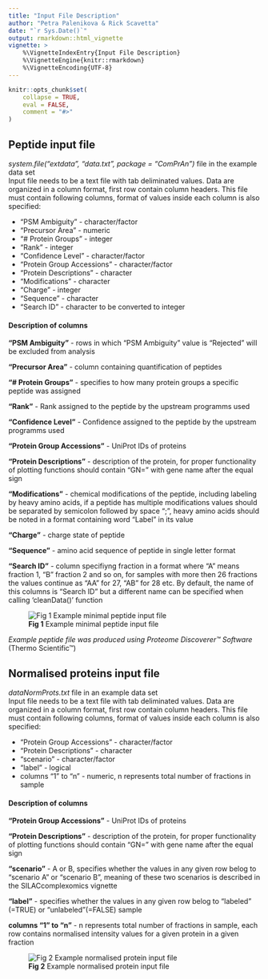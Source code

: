 ```yaml
---
title: "Input File Description"
author: "Petra Palenikova & Rick Scavetta"
date: "`r Sys.Date()`"
output: rmarkdown::html_vignette
vignette: >
    %\VignetteIndexEntry{Input File Description}
    %\VignetteEngine{knitr::rmarkdown}
    %\VignetteEncoding{UTF-8}
---
```


```r
knitr::opts_chunk$set(
    collapse = TRUE,
    eval = FALSE,
    comment = "#>"
)
```
## Peptide input file
*system.file("extdata", "data.txt", package = "ComPrAn")* file in the example 
data set  
Input file needs to be a text file with tab deliminated values. Data are 
organized in a column format, first row contain column headers. 
This file must contain following columns, format of values inside each column
is also specified:   

* "PSM Ambiguity" - character/factor
* "Precursor Area" - numeric
* "# Protein Groups" - integer
* "Rank" - integer
* "Confidence Level" - character/factor
* "Protein Group Accessions" -  character/factor
* "Protein Descriptions" - character
* "Modifications" - character
* "Charge" - integer
* "Sequence" - character
* "Search ID" - character to be converted to integer

#### Description of columns

**"PSM Ambiguity"** - rows in which "PSM Ambiguity" value is "Rejected" will
be excluded from analysis

**"Precursor Area"** - column containing quantification of peptides 

**"# Protein Groups"** - specifies to how many protein groups a specific peptide
was assigned

**"Rank"** - Rank assigned to the peptide by the upstream programms used

**"Confidence Level"** - Confidence assigned to the peptide by the upstream 
programms used

**"Protein Group Accessions"** - UniProt IDs of proteins

**"Protein Descriptions"** - description of the protein, for proper 
functionality of plotting functions should contain "GN=" with gene name after 
the equal sign

**"Modifications"** - chemical modifications of the peptide, including labeling
by heavy amino acids, if a peptide has multiple modifications values should be 
separated by semicolon followed by space "; ", heavy amino acids should be noted
in a format containing word "Label" in its value

**"Charge"** - charge state of peptide

**"Sequence"** - amino acid sequence of peptide in single letter format

**"Search ID"** - column specifiyng fraction in a format where "A" means 
fraction 1, "B" fraction 2 and so on, for samples with more then 26 fractions 
the values continue as "AA" for 27, "AB" for 28 etc. By default, the name of 
this columns is "Search ID" but a different name can be specified when calling
'cleanData()' function

![**Fig 1** Example minimal peptide input file](peptideInputFile.png)  

*Example peptide file was produced using Proteome Discoverer™ Software* 
(Thermo Scientific™)

## Normalised proteins input file
*dataNormProts.txt* file in an example data set  
Input file needs to be a text file with tab deliminated values. Data are 
organized in a column format, first row contain column headers. 
This file must contain following columns, format of values inside each column 
is also specified:   

* "Protein Group Accessions" -  character/factor
* "Protein Descriptions" - character
* "scenario" - character/factor
* "label" - logical
* columns "1" to "n" - numeric, n represents total number of fractions in sample


#### Description of columns

**"Protein Group Accessions"** - UniProt IDs of proteins

**"Protein Descriptions"** - description of the protein, for proper 
functionality of plotting functions should contain "GN=" with gene name after 
the equal sign

**"scenario"** - A or B, specifies whether the values in any given row belog to
"scenario A" or "scenario B", meaning of these two scenarios is described in the
SILACcomplexomics vignette

**"label"** - specifies whether the values in any given row belog to "labeled"
(=TRUE) or "unlabeled"(=FALSE) sample

**columns "1" to "n"** - n represents total number of fractions in sample, each 
row contains normalised intensity values for a given protein in a given fraction

![**Fig 2** Example normalised protein input file](normProtInput.png)
